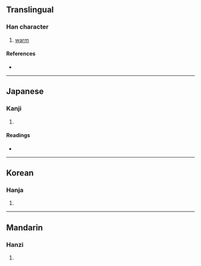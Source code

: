 {{character info/new}}
==Translingual==

===Han character===
{{Han char|rn=86|rad=火|as=09|sn=13|four=|canj=FJMM|ids=⿰火宣}}

# [[warm]]

====References====
* {{Han ref|kx=0676.050|dkj=19179|dj=1087.100|hdz=32219.120|uh=714A|ud=29002}}

----

==Japanese==

===Kanji===
{{ja-kanji|grade=|rs=火09}}

# {{defn|lang=ja|sort=火09}}

====Readings====
* {{ja-readings|on=[[けん]] (ken), [[かん]] (kan)|kun=[[あたたか]] (atataka)}}

----

==Korean==

===Hanja===
{{ko-hanja|hangeul=훤|eumhun=|rv=hwon|mr=hwŏn|y=hwen}}

# {{defn|lang=ko|sort=火09}}

----

==Mandarin==

===Hanzi===
{{cmn-hanzi|pin=[[jiǎn]] ([[jian3]]), [[jiàn]] ([[jian4]]), [[xuān]] ([[xuan1]])|wg=chien<sup>3</sup>, chien<sup>4</sup>, hsüan<sup>1</sup>}}

# {{defn|lang=cmn|sort=火09}}